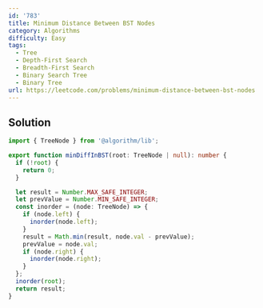 ```yaml
---
id: '783'
title: Minimum Distance Between BST Nodes
category: Algorithms
difficulty: Easy
tags:
  - Tree
  - Depth-First Search
  - Breadth-First Search
  - Binary Search Tree
  - Binary Tree
url: https://leetcode.com/problems/minimum-distance-between-bst-nodes
---
```


## Solution

```typescript filename="solution.ts" copy
import { TreeNode } from '@algorithm/lib';

export function minDiffInBST(root: TreeNode | null): number {
  if (!root) {
    return 0;
  }

  let result = Number.MAX_SAFE_INTEGER;
  let prevValue = Number.MIN_SAFE_INTEGER;
  const inorder = (node: TreeNode) => {
    if (node.left) {
      inorder(node.left);
    }
    result = Math.min(result, node.val - prevValue);
    prevValue = node.val;
    if (node.right) {
      inorder(node.right);
    }
  };
  inorder(root);
  return result;
}
```
